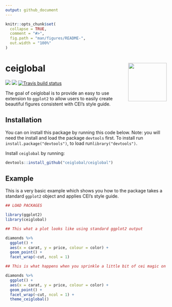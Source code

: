 ```yaml
---
output: github_document
---
```


```r
knitr::opts_chunk$set(
  collapse = TRUE,
  comment = "#>",
  fig.path = "man/figures/README-",
  out.width = "100%"
)
```

# ceiglobal <img src="man/figures/ceiglobal_hex.png" align="right" width="120" />

<!-- badges: start -->
[![](https://img.shields.io/badge/lifecycle-Experimental-orange.svg)](https://www.tidyverse.org/lifecycle/#Experimental)
![](https://img.shields.io/badge/Most%20used%20package-in%20CEI-green.svg)
[![Travis build status](https://travis-ci.com/ceiglobal/ceiglobal.svg?branch=master)](https://travis-ci.com/ceiglobal/ceiglobal)
<!-- badges: end -->

The goal of ceiglobal is to provide an easy to use extension to `ggplot2` to allow users to easily create beautiful figures consistent with CEI's style guide.

## Installation

You can on install this package by running this code below. Note: you will need the install and load the package `devtools` first. To install run `install.package("devtools")`, to load run`library("devtools")`. 

Install `ceiglobal` by running:

``` r
devtools::install_github("ceiglobal/ceiglobal")
```

## Example

This is a very basic example which shows you how to the package takes a standard `ggplot2` object and applies CEI's style guide.

```r
## LOAD PACKAGES

library(ggplot2)
library(ceiglobal)

## This what a plot looks like using standard ggplot2 output

diamonds %>%
  ggplot() +
  aes(x = carat, y = price, colour = color) +
  geom_point() +
  facet_wrap(~cut, ncol = 1)

## This is what happens when you sprinkle a little bit of cei magic on it

diamonds %>%
  ggplot() +
  aes(x = carat, y = price, colour = color) +
  geom_point() +
  facet_wrap(~cut, ncol = 1) +
  theme_ceiglobal()
```
